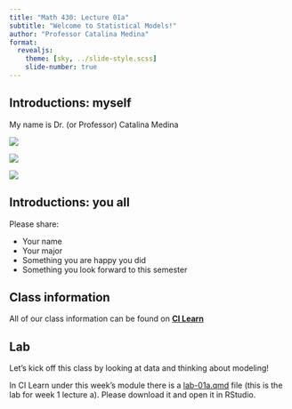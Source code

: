 ```yaml
---
title: "Math 430: Lecture 01a"
subtitle: "Welcome to Statistical Models!"
author: "Professor Catalina Medina"
format: 
  revealjs:
    theme: [sky, ../slide-style.scss]
    slide-number: true
---
```


## Introductions: myself


My name is Dr. (or Professor) Catalina Medina 

::: {layout="[[1,1], [1]]"}

![](img/sonoma-county.jpg){fig-alt="Image of some grape vinyard with dry grass and hills."}

![](img/reno.jpg){fig-alt="Image of a city with some tall building surrounded by hills covered in snow."}

![](img/orange-county.jpg){fig-alt="Image of a coastline with beaches and houses."}
:::

## Introductions: you all

Please share: 

- Your name
- Your major
- Something you are happy you did
- Something you look forward to this semester

## Class information

All of our class information can be found on [**CI Learn**](https://cilearn.csuci.edu/)

## Lab

Let's kick off this class by looking at data and thinking about modeling!

In CI Learn under this week's module there is a [lab-01a.qmd](http://csuci-math430.github.io/lectures/week-01/lab-01a.qmd) file (this is the lab for week 1 lecture a). Please download it and open it in RStudio. 